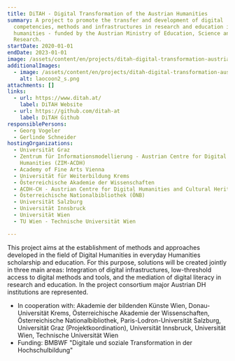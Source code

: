 ```yaml
---
title: DiTAH - Digital Transformation of the Austrian Humanities
summary: A project to promote the transfer and development of digital
  competencies, methods and infrastructures in research and education in the
  humanities - funded by the Austrian Ministry of Education, Science and
  Research.
startDate: 2020-01-01
endDate: 2023-01-01
image: /assets/content/en/projects/ditah-digital-transformation-austrian-humanities/ditah_logo_2.png
additionalImages:
  - image: /assets/content/en/projects/ditah-digital-transformation-austrian-humanities/additionalImages/laocoon2_s.png
    alt: laocoon2_s.png
attachments: []
links:
  - url: https://www.ditah.at/
    label: DiTAH Website
  - url: https://github.com/ditah-at
    label: DiTAH Github
responsiblePersons:
  - Georg Vogeler
  - Gerlinde Schneider
hostingOrganizations:
  - Universität Graz
  - Zentrum für Informationsmodellierung - Austrian Centre for Digital
    Humanities (ZIM-ACDH)
  - Academy of Fine Arts Vienna
  - Universität für Weiterbildung Krems
  - Österreichische Akademie der Wissenschaften
  - ACDH-CH - Austrian Centre for Digital Humanities and Cultural Heritage
  - Österreichische Nationalbibliothek (ÖNB)
  - Universität Salzburg
  - Universität Innsbruck
  - Universität Wien
  - TU Wien - Technische Universität Wien

---
```

This project aims at the establishment of methods and approaches developed in the field of Digital Humanities in everyday Humanities scholarship and education. For this purpose, solutions will be created jointly in three main areas: Integration of digital infrastructures, low-threshold access to digital methods and tools, and the mediation of digital literacy in research and education. In the project consortium major Austrian DH institutions are represented.

*   In cooperation with: Akademie der bildenden Künste Wien, Donau-Universität Krems, Österreichische Akademie der Wissenschaften, Österreichische Nationalbibliothek, Paris-Lodron-Universität Salzburg, Universität Graz (Projektkoordination), Universität Innsbruck, Universität Wien, Technische Universität Wien
*   Funding: BMBWF "Digitale und soziale Transformation in der Hochschulbildung"
